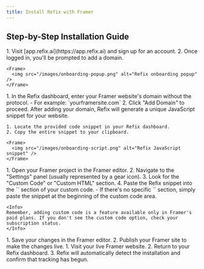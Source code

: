 ```yaml
---
title: Install Refix with Framer
---
```


## Step-by-Step Installation Guide

<Steps>
  <Step title="Create a Refix Account">
    1. Visit [app.refix.ai](https://app.refix.ai) and sign up for an account.
    2. Once logged in, you'll be prompted to add a domain.
    
    <Frame>
      <img src="/images/onboarding-popup.png" alt="Refix onboarding popup" />
    </Frame>
  </Step>

  <Step title="Add Your Framer Domain">
    1. In the Refix dashboard, enter your Framer website's domain without the protocol.
       - For example: `yourframersite.com`
    2. Click "Add Domain" to proceed.
  </Step>

  <Step title="Copy the Refix JavaScript Snippet">
    After adding your domain, Refix will generate a unique JavaScript snippet for your website.

    1. Locate the provided code snippet in your Refix dashboard.
    2. Copy the entire snippet to your clipboard.
    
    <Frame>
      <img src="/images/onboarding-script.png" alt="Refix JavaScript snippet" />
    </Frame>
  </Step>

  <Step title="Add the Snippet to Your Framer Project">
    1. Open your Framer project in the Framer editor.
    2. Navigate to the "Settings" panel (usually represented by a gear icon).
    3. Look for the "Custom Code" or "Custom HTML" section.
    4. Paste the Refix snippet into the `<head>` section of your custom code.
       - If there's no specific `<head>` section, simply paste the snippet at the beginning of the custom code area.
    
    <Info>
    Remember, adding custom code is a feature available only in Framer's paid plans. If you don't see the custom code option, check your subscription status.
    </Info>
  </Step>

  <Step title="Publish Your Framer Site">
    1. Save your changes in the Framer editor.
    2. Publish your Framer site to make the changes live.
  </Step>

  <Step title="Verify Installation">
    1. Visit your live Framer website.
    2. Return to your Refix dashboard.
    3. Refix will automatically detect the installation and confirm that tracking has begun.
  </Step>
</Steps>